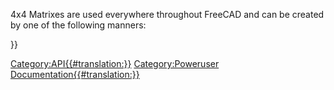 <languages/>
{{VeryImportantMessage|(October 2019) Do not edit this page. The information is incomplete and outdated. For the latest API, see the [https://freecad.org/api autogenerated API documentation], or generate the documentation yourself, see [[Source documentation|Source documentation]].}}

4x4 Matrixes are used everywhere throughout FreeCAD and can be created by one of the following manners:
{{Code|code=
m = FreeCAD.Matrix()          # m = the [https://en.wikipedia.org/wiki/Identity_matrix identity matrix]
m = FreeCAD.Base.Matrix()
print m.A21()               # print m[1][0]
}}


{{APIFunction|A| | |all the matrix elements.}}
{{APIFunction|A11| | |a matrix element.}}
{{APIFunction|A12| | |a matrix element.}}
{{APIFunction|A13| | |a matrix element.}}
{{APIFunction|A14| | |a matrix element.}}
{{APIFunction|A21| | |a matrix element.}}
{{APIFunction|A22| | |a matrix element.}}
{{APIFunction|A23| | |a matrix element.}}
{{APIFunction|A24| | |a matrix element.}}
{{APIFunction|A31| | |a matrix element.}}
{{APIFunction|A32| | |a matrix element.}}
{{APIFunction|A33| | |a matrix element.}}
{{APIFunction|A34| | |a matrix element.}}
{{APIFunction|A41| | |a matrix element.}}
{{APIFunction|A42| | |a matrix element.}}
{{APIFunction|A43| | |a matrix element.}}
{{APIFunction|A44| | |a matrix element.}}
{{APIFunction|determinant| |Computes the [https://en.wikipedia.org/wiki/Determinant determinant] of the matrix|a number.}}
{{APIFunction|inverse| |Returns the [https://en.wikipedia.org/wiki/Inverse_matrix inverse] of this matrix, if possible|a Matrix}}
{{APIFunction|invert| |[https://en.wikipedia.org/wiki/Inverse_matrix Inverts] this matrix, if possible|nothing.}}
{{APIFunction|move|Vector|Makes this matrix a [https://en.wikipedia.org/wiki/Translation_%28geometry%29 translation] matrix|nothing.}}
{{APIFunction|multiply|Matrix or Vector|Returns the [https://en.wikipedia.org/wiki/Cross_product cross product] of a matrix or vector with this matrix|a Matrix}}
{{APIFunction|rotateX|Float(radians)|Makes this matrix a [https://en.wikipedia.org/wiki/Rotation_%28mathematics%29 rotation] about X transform|nothing.}}
{{APIFunction|rotateY|Float(radians)|Makes this matrix a [https://en.wikipedia.org/wiki/Rotation_%28mathematics%29 rotation] about Y transform|nothing.}}
{{APIFunction|rotateZ|Float(radians)|Makes this matrix a [https://en.wikipedia.org/wiki/Rotation_%28mathematics%29 rotation] about Z transform|nothing.}}
{{APIFunction|scale|Vector|Makes this matrix a [https://en.wikipedia.org/wiki/Scaling_matrix scaling transform]|nothing.}}
{{APIFunction|transform|Vector, Matrix|Makes this matrix a [https://en.wikipedia.org/wiki/Transformation_matrix transformation matrix] based on Vector and Matrix|nothing. }}
{{APIFunction|unity| |Makes this matrix the [https://en.wikipedia.org/wiki/Identity_matrix identity matrix]|nothing.}}

{{Userdocnavi{{#translation:}}}}
[[Category:API{{#translation:}}]]
[[Category:Poweruser Documentation{{#translation:}}]]
{{clear}}